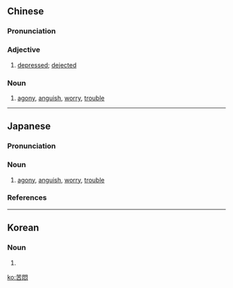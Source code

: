 {{also|苦闷}}
==Chinese==
{{zh-forms|s=苦闷}}

===Pronunciation===
{{zh-pron
|m=kǔmèn
|c=fu2 mun6
|h=pfs=khú-mun
|mn=khó͘-būn
|cat=a,n
}}

===Adjective===
{{zh-adj}}

# [[depressed]]; [[dejected]]

===Noun===
{{zh-noun}}

# [[agony]], [[anguish]], [[worry]], [[trouble]]

----

==Japanese==
{{ja-kanjitab|く|もん|yomi=o}}

===Pronunciation===
{{ja-pron|くもん|y=o|acc=h|acc_ref=NHK}}

===Noun===
{{ja-noun|くもん}}

# [[agony]], [[anguish]], [[worry]], [[trouble]]

===References===
<references/>

----

==Korean==
{{ko-hanjatab}}

===Noun===
{{ko-noun|hj|hangeul=고민}}

# {{hanja form of|고민|[[agony]], [[anguish]], [[worry]], [[trouble]]}}

[[ko:苦悶]]